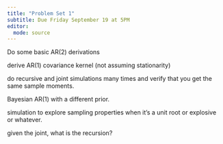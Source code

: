 ```yaml
---
title: "Problem Set 1"
subtitle: Due Friday September 19 at 5PM
editor: 
  mode: source
---
```


Do some basic AR(2) derivations

derive AR(1) covariance kernel (not assuming stationarity)

do recursive and joint simulations many times and verify that you get the same sample moments.

Bayesian AR(1) with a different prior.

simulation to explore sampling properties when it's a unit root or explosive or whatever.

given the joint, what is the recursion?